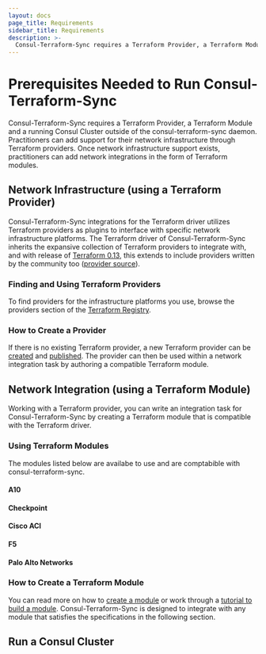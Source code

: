 ```yaml
---
layout: docs
page_title: Requirements
sidebar_title: Requirements
description: >-
  Consul-Terraform-Sync requires a Terraform Provider, a Terraform Module and a running Consul Cluster outside of the consul-terraform-sync daemon.
---
```


# Prerequisites Needed to Run Consul-Terraform-Sync

Consul-Terraform-Sync requires a Terraform Provider, a Terraform Module and a running Consul Cluster outside of the consul-terraform-sync daemon. Practitioners can add support for their network infrastructure through Terraform providers. Once network infrastructure support exists, practitioners can add network integrations in the form of Terraform modules.

## Network Infrastructure (using a Terraform Provider)

Consul-Terraform-Sync integrations for the Terraform driver utilizes Terraform providers as plugins to interface with specific network infrastructure platforms. The Terraform driver of Consul-Terraform-Sync inherits the expansive collection of Terraform providers to integrate with, and with release of [Terraform 0.13](https://www.hashicorp.com/blog/announcing-hashicorp-terraform-0-13/), this extends to include providers written by the community too ([provider source](https://www.hashicorp.com/blog/adding-provider-source-to-hashicorp-terraform/)).

### Finding and Using Terraform Providers

To find providers for the infrastructure platforms you use, browse the providers section of the [Terraform Registry](https://registry.terraform.io/browse/providers).

### How to Create a Provider

If there is no existing Terraform provider, a new Terraform provider can be [created](https://learn.hashicorp.com/tutorials/terraform/provider-setup) and [published](https://www.terraform.io/docs/registry/providers/publishing.html). The provider can then be used within a network integration task by authoring a compatible Terraform module.

## Network Integration (using a Terraform Module)

Working with a Terraform provider, you can write an integration task for Consul-Terraform-Sync by creating a Terraform module that is compatible with the Terraform driver.

### Using Terraform Modules

The modules listed below are availabe to use and are comptabible with consul-terraform-sync.

#### A10

#### Checkpoint

#### Cisco ACI

#### F5

#### Palo Alto Networks

### How to Create a Terraform Module

You can read more on how to [create a module](https://www.terraform.io/docs/modules/index.html) or work through a [tutorial to build a module](https://learn.hashicorp.com/tutorials/terraform/module-create). Consul-Terraform-Sync is designed to integrate with any module that satisfies the specifications in the following section.

## Run a Consul Cluster
